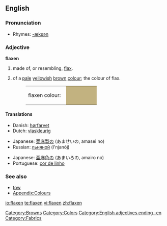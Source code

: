 ==English==

===Pronunciation===
*Rhymes: [[Rhymes:English:-æksən|-æksən]]

===Adjective===
'''flaxen'''

# made of, or resembling, [[flax]].
# {{colour}} of a [[pale]] [[yellow]]ish [[brown]] [[colour]]; the colour of flax.
#:<table><tr><td>flaxen colour: &nbsp;</td><td bgcolor="#C2B280" width="80">&nbsp; </td></tr></table>

====Translations====
{{trans-top|material}}
*Danish: [[hørfarvet]]
*Dutch: [[vlaskleurig]]
{{trans-mid}}
*Japanese: [[亜麻]][[製]]の (あませいの, amasei no)
*Russian: [[льняной]] (l'njanój)
{{trans-bottom}}

{{trans-top|colour}}
*Japanese: [[亜麻]][[色]]の (あまいろの, amairo no)
*Portuguese: [[cor de linho]] {{f}}
{{trans-mid}}
{{trans-bottom}}

===See also===
*[[tow]]
*[[Wiktionary_Appendix:Colours|Appendix:Colours]]

[[Category:Browns]]
[[Category:Colors]]
[[Category:English adjectives ending -en]]
[[Category:Fabrics]]

[[io:flaxen]]
[[te:flaxen]]
[[vi:flaxen]]
[[zh:flaxen]]